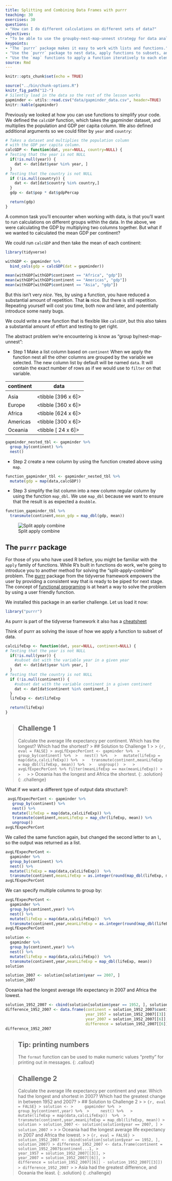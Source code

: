 ```yaml
---
title: Splitting and Combining Data Frames with purrr
teaching: 30
exercises: 30
questions:
- "How can I do different calculations on different sets of data?"
objectives:
- "To be able to use the groupby-nest-map-unnest strategy for data analysis."
keypoints:
- "The `purrr` package makes it easy to work with lists and functions."
- "Use the `purrr` package to nest data, apply functions to subsets, and combine the results."
- "Use the `map` functions to apply a function iteratively to each element of a list or vector."
source: Rmd
---
```


```r
knitr::opts_chunk$set(echo = TRUE)
```



```r
source("../bin/chunk-options.R")
knitr_fig_path("12-")
# Silently load in the data so the rest of the lesson works
gapminder <- utils::read.csv("data/gapminder_data.csv", header=TRUE)
knitr::kable(gapminder)
```

Previously we looked at how you can use functions to simplify your code.
We defined the `calcGDP` function, which takes the gapminder dataset,
and multiplies the population and GDP per capita column. We also defined
additional arguments so we could filter by `year` and `country`:

```r
# Takes a dataset and multiplies the population column
# with the GDP per capita column.
calcGDP <- function(dat, year=NULL, country=NULL) {
# Testing that the year is not NULL
  if(!is.null(year)) {
    dat <- dat[dat$year %in% year, ]
  }
# Testing that the country is not NULL
  if (!is.null(country)) {
    dat <- dat[dat$country %in% country,]
  }
  gdp <- dat$pop * dat$gdpPercap

  return(gdp)
}
```

A common task you'll encounter when working with data, is that you'll want to
run calculations on different groups within the data. In the above, we were
calculating the GDP by multiplying two columns together. But what if we wanted
to calculated the mean GDP per continent?

We could run `calcGDP` and then take the mean of each continent:

```r
library(tidyverse)

withGDP <- gapminder %>% 
  bind_cols(gdp = calcGDP(dat = gapminder))

mean(withGDP[withGDP$continent == "Africa", "gdp"])
mean(withGDP[withGDP$continent == "Americas", "gdp"])
mean(withGDP[withGDP$continent == "Asia", "gdp"])
```

But this isn't very *nice*. Yes, by using a function, you have reduced a
substantial amount of repetition. That **is** nice. But there is still
repetition. Repeating yourself will cost you time, both now and later, and
potentially introduce some nasty bugs.

We could write a new function that is flexible like `calcGDP`, but this
also takes a substantial amount of effort and testing to get right.

The abstract problem we're encountering is know as "group by/nest-map-unnest":

- Step 1 Make a list column based on `continent`
When we apply the function nest all the other columns are grouped by the 
variable we selected. The new column list by default will be named `data`.
It will contain the exact number of rows as if we would use to `filter` on 
that variable. 


continent | data
------------- | -------------
<chr>     |<list>
Asia      |<tibble [396 x 6]>
Europe    |<tibble [360 x 6]>
Africa    |<tibble [624 x 6]>
Americas  |<tibble [300 x 6]>
Oceania   |<tibble [ 24 x 6]>

```r
gapminder_nested_tbl <- gapminder %>% 
  group_by(continent) %>% 
  nest()

```

- Step 2 create a new column by using the function created above using `map`. 

```r
function_gapminder_tbl <- gapminder_nested_tbl %>%
  mutate(gdp = map(data,calcGDP))
```

- Step 3 simplify the list column into a new column regular column by using the
function `map_dbl`. We use `map_dbl` because we want to ensure that the result
is as expected a `doubble`. 

```r
function_gapminder_tbl %>%
  transmute(continent,mean_gdp = map_dbl(gdp, mean))

```






![Split apply combine](../fig/13-purrr-fig1.png)


## The `purrr` package

For those of you who have used R before, you might be familiar with the
`apply` family of functions. While R's built in functions do work, we're
going to introduce you to another method for solving the "split-apply-combine"
problem. The [purrr](https://purrr.tidyverse.org/) package from the tidyverse
framework empowers the user by providing a consistent way that is ready to 
be piped for next stage. The concept of 
[functional programing](https://adv-r.hadley.nz/fp.html) is at heart a way 
to solve the problem by using a user friendly function.

We installed this package in an earlier challenge. Let us load it now:

```r
library("purrr")
```

As purrr is part of the tidyverse framework it also has a 
[cheatsheet](https://github.com/rstudio/cheatsheets/blob/master/purrr.pdf)

Think of purrr as solving the issue of how we apply a function to subset of 
data. 


```r


calcLifeExp <- function(dat, year=NULL, continent=NULL) {
# Testing that the year is not NULL
  if(!is.null(year)) {
    #subset dat with the variable year in a given year
    dat <- dat[dat$year %in% year, ]
  }
# Testing that the country is not NULL
  if (!is.null(continent)) {
    #subset dat with the variable continent in a given continent
    dat <- dat[dat$continent %in% continent,]
  }
  lifeExp <- dat$lifeExp

  return(lifeExp)
}

```

> ## Challenge 1
>
> Calculate the average life expectancy per continent. Which has the longest?
> Which had the shortest?
> > ## Solution to Challenge 1
> >
> > ```{r, eval = FALSE}
> > avgLfExpecPerCont <- gapminder %>% 
> >   group_by(continent) %>% 
> >   nest() %>%  
> >   mutate(lifeExp = map(data,calcLifeExp)) %>% 
> >   transmute(continent,meanLifeExp = map_dbl(lifeExp, mean)) %>% 
> >   ungroup() 
> >  
> > avgLfExpecPerCont %>% filter(meanLifeExp == max(meanLifeExp))
> >  
> >  
> > ```
> > Oceania has the longest and Africa the shortest.
> {: .solution}
{: .challenge}

What if we want a different type of output data structure?:

```r

 avgLfExpecPerCont <- gapminder %>% 
   group_by(continent) %>% 
   nest() %>%  
   mutate(lifeExp = map(data,calcLifeExp)) %>% 
   transmute(continent,meanLifeExp = map_chr(lifeExp, mean)) %>% 
   ungroup() 
avgLfExpecPerCont

```

We called the same function again, but changed the second letter to an `l`, so
the output was returned as a list.

```r
avgLfExpecPerCont <-
  gapminder %>% 
  group_by(continent) %>% 
  nest() %>%  
  mutate(lifeExp = map(data,calcLifeExp))  %>% 
  transmute(continent,meanLifeExp = as.integer(round(map_dbl(lifeExp, mean))))
avgLfExpecPerCont

```


We can specify multiple columns to group by:

``` r
avgLfExpecPerCont <-
  gapminder %>% 
  group_by(continent,year) %>% 
  nest() %>%  
  mutate(lifeExp = map(data,calcLifeExp))  %>% 
  transmute(continent,year,meanLifeExp = as.integer(round(map_dbl(lifeExp, mean))))
avgLfExpecPerCont


```

```r

solution <-
  gapminder %>% 
  group_by(continent,year) %>% 
  nest() %>%  
  mutate(lifeExp = map(data,calcLifeExp))  %>% 
  transmute(continent,year,meanLifeExp = map_dbl(lifeExp, mean))
solution

solution_2007 <- solution[solution$year == 2007, ]
solution_2007
```

Oceania had the longest average life expectancy in 2007 and Africa the lowest.

```r
solution_1952_2007 <- cbind(solution[solution$year == 1952, ], solution_2007)
difference_1952_2007 <- data.frame(continent = solution_1952_2007$continent...1,
                                   year_1957 = solution_1952_2007[[3]],
                                   year_2007 = solution_1952_2007[[6]],
                                   difference = solution_1952_2007[[6]] - solution_1952_2007[[3]])
difference_1952_2007

```


> ## Tip: printing numbers
>
> The `format` function can be used to make numeric
> values "pretty" for printing out in messages.
{: .callout}


> ## Challenge 2
>
> Calculate the average life expectancy per continent and year. Which had the
> longest and shortest in 2007? Which had the greatest change in between 1952
> and 2007?
> > ## Solution to Challenge 2
> >
> > ```{r, eval = FALSE}
> > solution <-
> >     gapminder %>% 
> >     group_by(continent,year) %>% 
> >     nest() %>%  
> >     mutate(lifeExp = map(data,calcLifeExp))  %>% 
> >     transmute(continent,year,meanLifeExp = map_dbl(lifeExp, mean))
> > solution
> > solution_2007 <- solution[solution$year == 2007, ]
> > solution_2007
> > ```
> >
> > Oceania had the longest average life expectancy in 2007 and Africa the lowest.
> >
> > ```{r, eval = FALSE}
> > solution_1952_2007 <- cbind(solution[solution$year == 1952, ], solution_2007)
> > difference_1952_2007 <- data.frame(continent = solution_1952_2007$continent...1,
> >                                    year_1957 = solution_1952_2007[[3]],
> >                                    year_2007 = solution_1952_2007[[6]],
> >                                    difference = solution_1952_2007[[6]] - solution_1952_2007[[3]])
> > difference_1952_2007
> > ```
> > Asia had the greatest difference, and Oceania the least.
> {: .solution}
{: .challenge}

